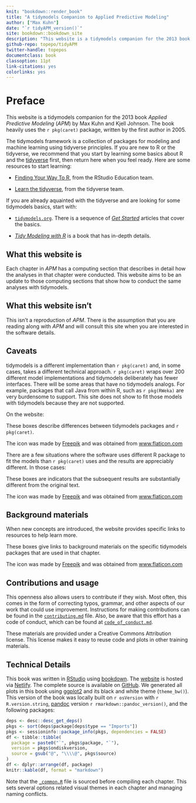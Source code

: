 ```yaml
---
knit: "bookdown::render_book"
title: "A tidymodels Companion to Applied Predictive Modeling"
author: ["Max Kuhn"]
date: "`r tidyAPM_version()`"
site: bookdown::bookdown_site
description: "This website is a tidymodels companion for the 2013 book Applied Predictive Modeling by Max Kuhn and Kjell Johnson."
github-repo: topepo/tidyAPM
twitter-handle: topepos
documentclass: book
classoption: 11pt
link-citations: yes
colorlinks: yes
---
```


# Preface {-} 

This website is a tidymodels companion for the 2013 book _Applied Predictive Modeling_ (_APM_) by Max Kuhn and Kjell Johnson. The book heavily uses the `r pkg(caret)` package, written by the first author in 2005. 

The tidymodels framework is a collection of packages for modeling and machine learning using tidyverse principles. If you are new to R or the tidyverse, we recommend that you start by learning some basics about R and the [tidyverse](https://www.tidyverse.org/) first, then return here when you feel ready. Here are some resources to start learning:

* [Finding Your Way To R](https://education.rstudio.com/learn/), from the RStudio Education team.

* [Learn the tidyverse](https://www.tidyverse.org/learn/), from the tidyverse team.

If you are already aquainted with the tidyverse and are looking for some tidymodels basics, start with: 

* [`tidymodels.org`](https://www.tidymodels.org/). There is a sequence of [_Get Started_](https://www.tidymodels.org/start/) articles that cover the basics. 

* [_Tidy Modeling with R_](https://tmwr.org) is a book that has in-depth details. 


## What this website is {-}

Each chapter in _APM_ has a computing section that describes in detail how the analyses in that chapter were conducted. This website aims to be an update to those computing sections that show how to conduct the same analyses with tidymodels. 

## What this website isn't {-}

This isn't a reproduction of _APM_. There is the assumption that you are reading along with _APM_ and will consult this site when you are interested in the software details. 

## Caveats {-}

tidymodels is a different implementation than `r pkg(caret)` and, in some cases, takes a different technical approach. `r pkg(caret)` wraps over 200 different model implementations and tidymodels deliberately has fewer interfaces. There will be some areas that have no tidymodels analogs. For example, packages that call Java from within R, such as `r pkg(RWeka)` are very burdensome to support. This site does not show to fit those models with tidymodels because they are not supported. 

On the website: 

:::rmdcarrot
These boxes describe differences between tidymodels packages and `r pkg(caret)`. 

The icon was made by <a href="https://www.flaticon.com/authors/freepik" title="Freepik">Freepik</a> and was obtained from <a href="https://www.flaticon.com/free-icon/open-book_167755?term=book&page=1&position=27" title="Flaticon"> www.flaticon.com</a>
:::

There are a few situations where the software uses different R package to fit the models than `r pkg(caret)` uses and the results are appreciably different. In those cases: 

:::rmdnotequal
These boxes are indicators that the subsequent results are substantially different from the original text. 

The icon was made by <a href="https://www.flaticon.com/authors/freepik" title="Freepik">Freepik</a> and was obtained from <a href="https://www.flaticon.com/free-icon/not-equal_3486428" title="Flaticon"> www.flaticon.com</a>
:::

## Background materials {-}

When new concepts are introduced, the website provides specific links to resources to help learn more. 

:::rmdrefs
These boxes give links to background materials on the specific tidymodels packages that are used in that chapter. 

The icon was made by <a href="https://www.flaticon.com/authors/freepik" title="Freepik">Freepik</a> and was obtained from <a href="https://www.flaticon.com/free-icon/carrot_2598586" title="Flaticon"> www.flaticon.com</a>
:::



## Contributions and usage {-}

This openness also allows users to contribute if they wish. Most often, this comes in the form of correcting typos, grammar, and other aspects of our work that could use improvement. Instructions for making contributions can be found in the [`contributing.md`](https://github.com/topepo/tidyAPM/blob/master/contributing.md) file. Also, be aware that this effort has a code of conduct, which can be found at [`code_of_conduct.md`](https://github.com/topepo/tidyAPM/blob/master/code_of_conduct.md). 

These materials are provided under a Creative Commons Attribution license. This license makes it easy to reuse code and plots in other training materials. 


## Technical Details {-}

This book was written in [RStudio](http://www.rstudio.com/ide/) using [bookdown](http://bookdown.org/). The [website](linkhere) is hosted via [Netlify](http://netlify.com/). The complete source is available on [GitHub](https://github.com/topepo/tidyAPM). We generated all plots in this book using [ggplot2](https://ggplot2.tidyverse.org/) and its black and white theme (`theme_bw()`). This version of the book was locally built on `r osVersion` with `r R.version.string`, [pandoc](https://pandoc.org/) version `r rmarkdown::pandoc_version()`, and the following packages:

```r
deps <- desc::desc_get_deps()
pkgs <- sort(deps$package[deps$type == "Imports"])
pkgs <- sessioninfo::package_info(pkgs, dependencies = FALSE)
df <- tibble::tibble(
  package = paste0("`", pkgs$package, "`"),
  version = pkgs$ondiskversion,
  source = gsub("@", "\\\\@", pkgs$source)
)
df <- dplyr::arrange(df, package)
knitr::kable(df, format = "markdown")
```

Note that the [`_common.R`](https://github.com/topepo/tidyAPM/blob/main/_common.R) file is sourced before compiling each chapter. This sets several options related visual themes in each chapter and managing naming conflicts. 

